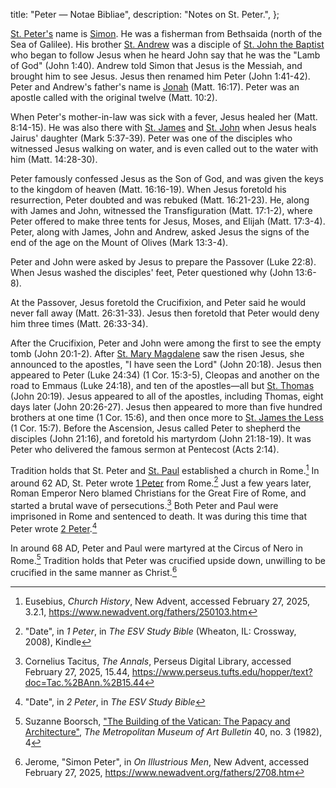   title: "Peter — Notae Bibliae",
  description: "Notes on St. Peter.",
};

<Initial text="Peter" />

[St. Peter's](/glossary/names#peter) name is [Simon](/glossary/names#simon). He was a fisherman from Bethsaida (north of the Sea of Galilee). His brother [St. Andrew](/people/saints/apostles/andrew) was a disciple of [St. John the Baptist](/people/saints/biblical/john-the-baptist) who began to follow Jesus when he heard John say that he was the "Lamb of God" (John 1:40). Andrew told Simon that Jesus is the Messiah, and brought him to see Jesus. Jesus then renamed him Peter (John 1:41-42). Peter and Andrew's father's name is [Jonah](/glossary/names#jonah) (Matt. 16:17). Peter was an apostle called with the original twelve (Matt. 10:2).

When Peter's mother-in-law was sick with a fever, Jesus healed her (Matt. 8:14-15). He was also there with [St. James](/people/saints/apostles/james) and [St. John](/people/saints/apostles/john) when Jesus heals Jairus' daughter (Mark 5:37-39). Peter was one of the disciples who witnessed Jesus walking on water, and is even called out to the water with him (Matt. 14:28-30).

Peter famously confessed Jesus as the Son of God, and was given the keys to the kingdom of heaven (Matt. 16:16-19). When Jesus foretold his resurrection, Peter doubted and was rebuked (Matt. 16:21-23). He, along with James and John, witnessed the Transfiguration (Matt. 17:1-2), where Peter offered to make three tents for Jesus, Moses, and Elijah (Matt. 17:3-4). Peter, along with James, John and Andrew, asked Jesus the signs of the end of the age on the Mount of Olives (Mark 13:3-4).

Peter and John were asked by Jesus to prepare the Passover (Luke 22:8). When Jesus washed the disciples' feet, Peter questioned why (John 13:6-8).

At the Passover, Jesus foretold the Crucifixion, and Peter said he would never fall away (Matt. 26:31-33). Jesus then foretold that Peter would deny him three times (Matt. 26:33-34).

After the Crucifixion, Peter and John were among the first to see the empty tomb (John 20:1-2). After [St. Mary Magdalene](/people/saints/biblical/mary-magdalene) saw the risen Jesus, she announced to the apostles, "I have seen the Lord" (John 20:18). Jesus then appeared to Peter (Luke 24:34) (1 Cor. 15:3-5), Cleopas and another on the road to Emmaus (Luke 24:18), and ten of the apostles—all but [St. Thomas](/people/saints/apostles/thomas) (John 20:19). Jesus appeared to all of the apostles, including Thomas, eight days later (John 20:26-27). Jesus then appeared to more than five hundred brothers at one time (1 Cor. 15:6), and then once more to [St. James the Less](/people/saints/apostles/james-the-less) (1 Cor. 15:7). Before the Ascension, Jesus called Peter to shepherd the disciples (John 21:16), and foretold his martyrdom (John 21:18-19). It was Peter who delivered the famous sermon at Pentecost (Acts 2:14).

Tradition holds that St. Peter and [St. Paul](/people/saints/apostles/paul) established a church in Rome.[^1] In around 62 AD, St. Peter wrote [1 Peter](/bible/new-testament/epistles/1-peter) from Rome.[^2] Just a few years later, Roman Emperor Nero blamed Christians for the Great Fire of Rome, and started a brutal wave of persecutions.[^3] Both Peter and Paul were imprisoned in Rome and sentenced to death. It was during this time that Peter wrote [2 Peter](/bible/new-testament/epistles/2-peter).[^4]

In around 68 AD, Peter and Paul were martyred at the Circus of Nero in Rome.[^5] Tradition holds that Peter was crucified upside down, unwilling to be crucified in the same manner as Christ.[^6]

[^1]: Eusebius, *Church History*, New Advent, accessed February 27, 2025, 3.2.1, https://www.newadvent.org/fathers/250103.htm
[^2]: "Date", in *1 Peter*, in *The ESV Study Bible* (Wheaton, IL: Crossway, 2008), Kindle
[^3]: Cornelius Tacitus, *The Annals*, Perseus Digital Library, accessed February 27, 2025, 15.44, https://www.perseus.tufts.edu/hopper/text?doc=Tac.%2BAnn.%2B15.44
[^4]: "Date", in *2 Peter*, in *The ESV Study Bible*
[^5]: Suzanne Boorsch, ["The Building of the Vatican: The Papacy and Architecture"](https://cdn.sanity.io/files/cctd4ker/production/1bee6cae1fd0bea86270e8cd3ef673ffc773c6e0.pdf), *The Metropolitan Museum of Art Bulletin* 40, no. 3 (1982), 4
[^6]: Jerome, "Simon Peter", in *On Illustrious Men*, New Advent, accessed February 27, 2025, https://www.newadvent.org/fathers/2708.htm
